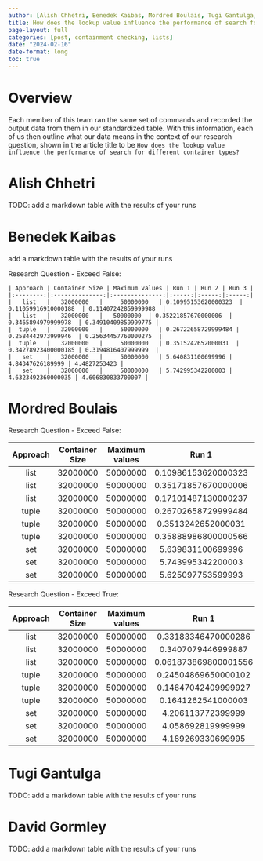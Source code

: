 ```yaml
---
author: [Alish Chhetri, Benedek Kaibas, Mordred Boulais, Tugi Gantulga, David Gormley]
title: How does the lookup value influence the performance of search for different container types?
page-layout: full
categories: [post, containment checking, lists]
date: "2024-02-16"
date-format: long
toc: true
---
```


# Overview

Each member of this team ran the same set of commands and recorded the output
data from them in our standardized table. With this information, each of us then
outline what our data means in the context of our research question, shown in
the article title to be 
`How does the lookup value influence the performance of search for different container types?`

# Alish Chhetri

TODO: add a markdown table with the results of your runs

# Benedek Kaibas

add a markdown table with the results of your runs

Research Question - Exceed False:
```
| Approach | Container Size | Maximum values | Run 1 | Run 2 | Run 3 |
|:--------:|:--------------:|:--------------:|:-----:|:-----:|:-----:|
|   list   |   32000000   |     50000000   | 0.10995153620000323  | 0.11059916910000188  | 0.11407242859999988  |
|   list   |   32000000   |   50000000  | 0.35221857670000006  | 0.3465894979999978  | 0.34910409859999775 |
|  tuple   |   32000000   |     50000000   | 0.26722658729999484 | 0.2584442973999946  | 0.25634457760000275  |
|  tuple   |   32000000   |     50000000   | 0.3515242652000031  | 0.34278923400000185 | 0.3194816407999999  |
|   set    |   32000000   |     50000000   | 5.640831100699996 | 4.84347626189999 | 4.4827253423 |
|   set    |   32000000   |     50000000   | 5.742995342200003 | 4.6323492360000035 | 4.606830833700007 |

```

# Mordred Boulais

Research Question - Exceed False:

| Approach | Container Size | Maximum values | Run 1 | Run 2 | Run 3 |
|:--------:|:--------------:|:--------------:|:-----:|:-----:|:-----:|
|   list   |   32000000   |     50000000     | 0.10986153620000323  | 0.11069916910000188  | 0.11417242859999988  |
|   list   |   32000000   |   50000000       | 0.35171857670000006  | 0.3460894979999978  | 0.34860409859999775 |
|   list   |   32000000   |     50000000     | 0.17101487130000237  | 0.15576731119999748  | 0.15969640149999692  |
|  tuple   |   32000000   |     50000000   | 0.26702658729999484 | 0.2582442973999946  | 0.25614457760000275  |
|  tuple   |   32000000   |     50000000   | 0.3513242652000031  | 0.34258923400000185 | 0.3192816407999999  |
|  tuple   |   32000000   |     50000000   | 0.35888986800000566  | 0.35315488929999217  | 0.32215966109999955  |
|   set    |   32000000   |     50000000   | 5.639831100699996 | 5.84447626189999 | 5.4837253423 |
|   set    |   32000000   |     50000000   | 5.743995342200003 | 5.6333492360000035 | 5.607830833700007 |
|   set    |   32000000   |     50000000   | 5.625097753599993 | 5.646632331099999 | 5.533494240200002 |

Research Question - Exceed True:

| Approach | Container Size | Maximum values | Run 1 | Run 2 | Run 3 |
|:--------:|:--------------:|:--------------:|:-----:|:-----:|:-----:|
|   list   |   32000000   |     50000000   | 0.33183346470000286 | 0.33618616670000845 | 0.33506097780000343 |
|   list   |   32000000   |     50000000   | 0.3407079446999887 | 0.3438866361000009 | 0.33685133750000207 |
|   list   |   32000000   |     50000000   | 0.061873869800001556 | 0.052504549899981615 | 0.050686489899999285 |
|  tuple   |   32000000   |     50000000   | 0.24504869650000102  | 0.2468347362000003  | 0.24707005630000084  |
|  tuple   |   32000000   |     50000000   | 0.14647042409999927 | 0.14380217400000106 | 0.1395469946999981 |
|  tuple   |   32000000   |     50000000   | 0.1641262541000003 | 0.1718011845000035 | 0.17228158460000031 |
|   set    |   32000000   |     50000000   | 4.206113772399999 | 4.712318240300005 | 4.770128888900001 |
|   set    |   32000000   |     50000000   | 4.058692819999999 | 4.196636223400003 | 4.057821533100002 |
|   set    |   32000000   |     50000000   | 4.189269330699995 | 4.304223691700008 | 4.837364498900001 |

# Tugi Gantulga

TODO: add a markdown table with the results of your runs

# David Gormley

TODO: add a markdown table with the results of your runs

